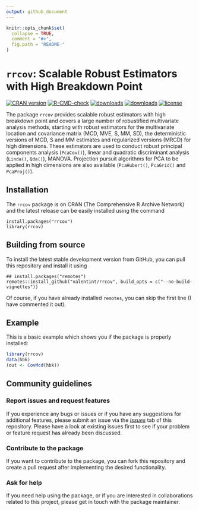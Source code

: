---
output: github_document
---

<!-- README.md is generated from README.Rmd. Please edit that file -->

```{r, echo = FALSE}
knitr::opts_chunk$set(
  collapse = TRUE,
  comment = "#>",
  fig.path = "README-"
)
```
# ```rrcov```: Scalable Robust Estimators with High Breakdown Point

<!-- badges: start -->
[![CRAN version](https://www.r-pkg.org/badges/version/rrcov)](https://cran.r-project.org/package=rrcov)
[![R-CMD-check](https://github.com/valentint/rrcov/workflows/R-CMD-check/badge.svg)](https://github.com/valentint/rrcov/actions)
[![downloads](https://cranlogs.r-pkg.org/badges/rrcov)](https://cran.r-project.org/package=rrcov)
[![downloads](https://cranlogs.r-pkg.org/badges/grand-total/rrcov)](https://cran.r-project.org/package=rrcov)
[![license](https://img.shields.io/badge/license-GPL--3-blue.svg)](https://www.gnu.org/licenses/gpl-3.0.en.html)
<!-- badges: end -->

The package ```rrcov``` provides scalable robust estimators with high breakdown point and covers a large number of robustified multivariate analysis methods, starting with robust estimators for the multivariate location and covariance matrix (MCD, MVE, S, MM, SD), the deterministic versions of MCD, S and MM estimates and regularized versions (MRCD) for high dimensions. These estimators are used to conduct robust principal components analysis (```PcaCov()```), linear and quadratic discriminant analysis (```Linda()```, ```Qda()```), MANOVA. Projection pursuit algorithms for PCA to be applied in high dimensions are also available (```PcaHubert()```, ```PcaGrid()``` and ```PcaProj()```).

## Installation

The `rrcov` package is on CRAN (The Comprehensive R Archive Network) and
the latest release can be easily installed using the command

    install.packages("rrcov")
    library(rrcov)

## Building from source

To install the latest stable development version from GitHub, you can
pull this repository and install it using

    ## install.packages("remotes")
    remotes::install_github("valentint/rrcov", build_opts = c("--no-build-vignettes"))

Of course, if you have already installed `remotes`, you can skip the
first line (I have commented it out).

## Example

This is a basic example which shows you if the package is properly installed:

```{r example}

library(rrcov)
data(hbk)
(out <- CovMcd(hbk))

```
## Community guidelines

### Report issues and request features

If you experience any bugs or issues or if you have any suggestions for additional features, please submit an issue via the [*Issues*](https://github.com/valentint/rrcov/issues) tab of this repository.  Please have a look at existing issues first to see if your problem or feature request has already been discussed.

### Contribute to the package

If you want to contribute to the package, you can fork this repository and create a pull request after implementing the desired functionality.

### Ask for help

If you need help using the package, or if you are interested in collaborations related to this project, please get in touch with the package maintainer.
